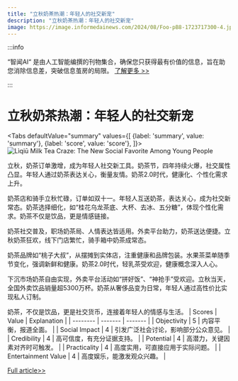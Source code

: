 ```yaml
---
title: "立秋奶茶热潮：年轻人的社交新宠"
description: "立秋奶茶热潮：年轻人的社交新宠"
image: https://image.informedainews.com/2024/08/Foo-pB8-1723717300-4.jpg
---
```



:::info

“智闻AI“ 是由人工智能编撰的刊物集合，确保您只获得最有价值的信息，旨在助您消除信息差，突破信息茧房的局限。  [了解更多 >>](/)

:::

# 立秋奶茶热潮：年轻人的社交新宠


<Tabs
	defaultValue="summary"
	values={[
	{label: 'summary', value: 'summary'},
	{label: 'score', value: 'score'},
]}>
<TabItem value="summary">
<img
  src="https://image.informedainews.com/2024/08/Foo-pB8-1723717300-4.jpg"
  alt="Lìqiū Milk Tea Craze: The New Social Favorite Among Young People"
/>



立秋，奶茶订单激增，成为年轻人社交新工具。奶茶节，四年持续火爆，社交属性凸显。年轻人通过奶茶表达关心，衡量友情。奶茶2.0时代，健康化、个性化需求上升。

奶茶店和骑手立秋忙碌，订单如双十一。年轻人互送奶茶，表达关心，成为社交新常态。奶茶选择细化，如“桂花乌龙茶底、大杯、去冰、五分糖”，体现个性化需求。奶茶不仅是饮品，更是情感链接。

奶茶社交普及，职场奶茶局、人情表达皆适用。外卖平台助力，奶茶送达便捷。立秋奶茶狂欢，线下门店繁忙，骑手箱中奶茶成常态。

奶茶品牌如“桃子大叔”，从摆摊到实体店，注重健康和品牌包装。水果茶菜单随季节变化，强调新鲜和健康。奶茶2.0时代，轻乳茶受欢迎，健康概念深入人心。

下沉市场奶茶自由实现，外卖平台活动如“拼好饭”、“神抢手”受欢迎。立秋当天，全国外卖饮品销量超5300万杯。奶茶从奢侈品变为日常，年轻人通过高性价比实现私人订制。

奶茶，不仅是饮品，更是社交货币，连接着年轻人的情感与生活。
</TabItem>
<TabItem value="score">
	| Scores     | Value   | Explanation |
	| -------- | ------- | ------- |
	| Objectivity  | 5    | 内容平衡，报道全面。    |
	| Social Impact | 4     | 引发广泛社会讨论，影响部分公众意见。    |
	| Credibility    | 4    | 高可信度，有充分证据支持。    |
	| Potential    | 4    | 高潜力，关键因素对齐时可触发。    |
	| Practicality    | 4    | 高度实用，可直接应用于实际问题。    |
	| Entertainment Value    | 4    | 高度娱乐，能激发观众兴趣。    |
</TabItem>
</Tabs>

[Full article>>](https://www.woshipm.com/it/6097706.html)
